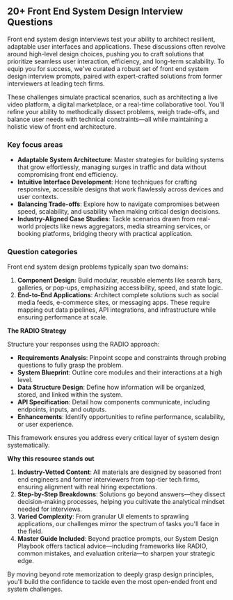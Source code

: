 ## 20+ Front End System Design Interview Questions

Front end system design interviews test your ability to architect resilient, adaptable user interfaces and applications. These discussions often revolve around high-level design choices, pushing you to craft solutions that prioritize seamless user interaction, efficiency, and long-term scalability. To equip you for success, we've curated a robust set of front end system design interview prompts, paired with expert-crafted solutions from former interviewers at leading tech firms.

These challenges simulate practical scenarios, such as architecting a live video platform, a digital marketplace, or a real-time collaborative tool. You'll refine your ability to methodically dissect problems, weigh trade-offs, and balance user needs with technical constraints—all while maintaining a holistic view of front end architecture.

### Key focus areas

- **Adaptable System Architecture**: Master strategies for building systems that grow effortlessly, managing surges in traffic and data without compromising front end efficiency.
- **Intuitive Interface Development**: Hone techniques for crafting responsive, accessible designs that work flawlessly across devices and user contexts.
- **Balancing Trade-offs**: Explore how to navigate compromises between speed, scalability, and usability when making critical design decisions.
- **Industry-Aligned Case Studies**: Tackle scenarios drawn from real-world projects like news aggregators, media streaming services, or booking platforms, bridging theory with practical application.

### Question categories

Front end system design problems typically span two domains:

1. **Component Design**: Build modular, reusable elements like search bars, galleries, or pop-ups, emphasizing accessibility, speed, and state logic.
2. **End-to-End Applications**: Architect complete solutions such as social media feeds, e-commerce sites, or messaging apps. These require mapping out data pipelines, API integrations, and infrastructure while ensuring performance at scale.

**The RADIO Strategy**

Structure your responses using the RADIO approach:

- **Requirements Analysis**: Pinpoint scope and constraints through probing questions to fully grasp the problem.
- **System Blueprint**: Outline core modules and their interactions at a high level.
- **Data Structure Design**: Define how information will be organized, stored, and linked within the system.
- **API Specification**: Detail how components communicate, including endpoints, inputs, and outputs.
- **Enhancements**: Identify opportunities to refine performance, scalability, or user experience.

This framework ensures you address every critical layer of system design systematically.

**Why this resource stands out**

1. **Industry-Vetted Content**: All materials are designed by seasoned front end engineers and former interviewers from top-tier tech firms, ensuring alignment with real hiring expectations.
2. **Step-by-Step Breakdowns**: Solutions go beyond answers—they dissect decision-making processes, helping you cultivate the analytical mindset needed for interviews.
3. **Varied Complexity**: From granular UI elements to sprawling applications, our challenges mirror the spectrum of tasks you'll face in the field.
4. **Master Guide Included**: Beyond practice prompts, our System Design Playbook offers tactical advice—including frameworks like RADIO, common mistakes, and evaluation criteria—to sharpen your strategic edge.

By moving beyond rote memorization to deeply grasp design principles, you'll build the confidence to tackle even the most open-ended front end system challenges.
